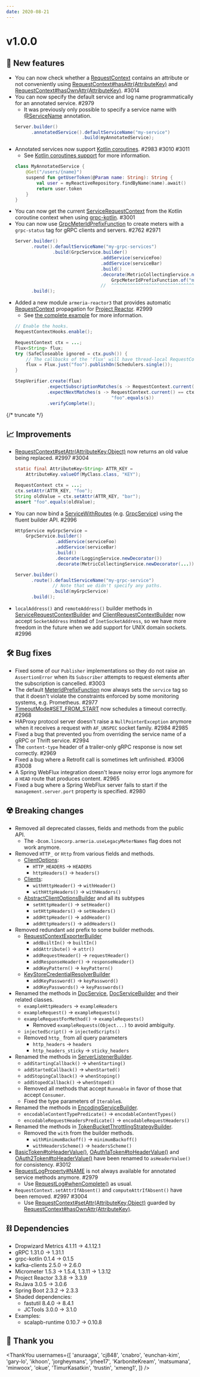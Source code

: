 ```yaml
---
date: 2020-08-21
---
```


# v1.0.0

## 🌟 New features

- You can now check whether a [RequestContext](type) contains an attribute or not conveniently using
  [RequestContext#hasAttr(AttributeKey)](type) and [RequestContext#hasOwnAttr(AttributeKey)](type). #3014
- You can now specify the default service and log name programmatically for an annotated service. #2979
  - It was previously only possible to specify a service name with [@ServiceName](type) annotation.
  ```java
  Server.builder()
        .annotatedService().defaultServiceName("my-service")
                           .build(myAnnotatedService);
  ```
- Annotated services now support [Kotlin coroutines](https://kotlinlang.org/docs/reference/coroutines-overview.html).
  #2983 #3010 #3011
  - See [Kotlin coroutines support](/docs/server/annotated-service#kotlin-coroutines-support) for more
    information.
  ```kotlin
  class MyAnnotatedService {
      @Get("/users/{name}")
      suspend fun getUserToken(@Param name: String): String {
          val user = myReactiveRepository.findByName(name).await()
          return user.token
      }
  }
  ```
- You can now get the current [ServiceRequestContext](type) from the Kotlin coroutine context when using
  [grpc-kotlin](https://github.com/grpc/grpc-kotlin). #3001
- You can now use [GrpcMeterIdPrefixFunction](type) to create meters with a `grpc-status` tag for gRPC clients
  and servers. #2762 #2971
  ```java
  Server.builder()
        .route().defaultServiceName("my-grpc-services")
                .build(GrpcService.builder()
                                  .addService(serviceFoo)
                                  .addService(serviceBar)
                                  .build()
                                  .decorate(MetricCollectingService.newDecorator(
                                      GrpcMeterIdPrefixFunction.of("my.grpc.svcs"))))
                                  //  ^^^^^^^^^^^^^^^^^^^^^^^^^^^^^^^^^^^^^^^^^^^^
        .build();
  ```
- Added a new module `armeria-reactor3` that provides automatic [RequestContext](type) propagation for
  [Project Reactor](https://projectreactor.io/). #2999
  - See [the complete example](https://github.com/line/armeria-examples/tree/main/context-propagation/reactor)
    for more information.
  ```java
  // Enable the hooks.
  RequestContextHooks.enable();

  RequestContext ctx = ...;
  Flux<String> flux;
  try (SafeCloseable ignored = ctx.push()) {
      // The callbacks of the 'flux' will have thread-local RequestContext set.
      flux = Flux.just("foo").publishOn(Schedulers.single());
  }

  StepVerifier.create(flux)
              .expectSubscriptionMatches(s -> RequestContext.current() == ctx)
              .expectNextMatches(s -> RequestContext.current() == ctx &&
                                      "foo".equals(s))
              .verifyComplete();
  ```

{/* truncate */}

## 📈 Improvements

- [RequestContext#setAttr(AttributeKey,Object)](type) now returns an old value being replaced. #2997 #3004
  ```java
  static final AttributeKey<String> ATTR_KEY =
      AttributeKey.valueOf(MyClass.class, "KEY");

  RequestContext ctx = ...;
  ctx.setAttr(ATTR_KEY, "foo");
  String oldValue = ctx.setAttr(ATTR_KEY, "bar");
  assert "foo".equals(oldValue);
  ```
- You can now bind a [ServiceWithRoutes](type) (e.g. [GrpcService](type)) using the fluent builder API. #2996
  ```java
  HttpService myGrpcService =
      GrpcService.builder()
                 .addService(serviceFoo)
                 .addService(serviceBar)
                 .build()
                 .decorate(LoggingService.newDecorator())
                 .decorate(MetricCollectingService.newDecorator(...))

  Server.builder()
        .route().defaultServiceName("my-grpc-service")
                // Note that we didn't specify any paths.
                .build(myGrpcService)
        .build();
  ```
- `localAddress()` and `remoteAddress()` builder methods in [ServiceRequestContextBuilder](type) and
  [ClientRequestContextBuilder](type) now accept `SocketAddress` instead of `InetSocketAddress`, so we have
  more freedom in the future when we add support for UNIX domain sockets. #2996

## 🛠️ Bug fixes

- Fixed some of our `Publisher` implementations so they do not raise an `AssertionError` when its `Subscriber`
  attempts to request elements after the subscription is cancelled. #3003
- The default [MeterIdPrefixFunction](type) now always sets the `service` tag so that it doesn't violate the
  constraints enforced by some monitoring systems, e.g. Prometheus. #2977
- [TimeoutMode#SET_FROM_START](type) now schedules a timeout correctly. #2968
- HAProxy protocol server doesn't raise a `NullPointerException` anymore when it receives a request with
  `AF_UNSPEC` socket family. #2984 #2985
- Fixed a bug that prevented you from overriding the service name of a gRPC or Thrift service. #2994
- The `content-type` header of a trailer-only gRPC response is now set correctly. #2969
- Fixed a bug where a Retrofit call is sometimes left unfinished. #3006 #3008
- A Spring WebFlux integration doesn't leave noisy error logs anymore for a `HEAD` route that produces
  content. #2965
- Fixed a bug where a Spring WebFlux server fails to start if the `management.server.port` property is
  specified. #2980

## ☢️ Breaking changes

- Removed all deprecated classes, fields and methods from the public API.
  - The `-Dcom.linecorp.armeria.useLegacyMeterNames` flag does not work anymore.
- Removed `HTTP_` or `Http` from various fields and methods.
  - [ClientOptions](type):
    - `HTTP_HEADERS` → `HEADERS`
    - `httpHeaders()` → `headers()`
  - [Clients](type):
    - `withHttpHeader()` → `withHeader()`
    - `withHttpHeaders()` → `withHeaders()`
  - [AbstractClientOptionsBuilder](type) and all its subtypes
    - `setHttpHeader()` → `setHeader()`
    - `setHttpHeaders()` → `setHeaders()`
    - `addHttpHeader()` → `addHeader()`
    - `addHttpHeaders()` → `addHeaders()`
- Removed redundant `add` prefix to some builder methods.
  - [RequestContextExporterBuilder](type)
    - `addBuiltIn()` → `builtIn()`
    - `addAttribute()` → `attr()`
    - `addRequestHeader()` → `requestHeader()`
    - `addResponseHeader()` → `responseHeader()`
    - `addKeyPattern()` → `keyPattern()`
  - [KeyStoreCredentialResolverBuilder](type)
    - `addKeyPassword()` → `keyPassword()`
    - `addKeyPasswords()` → `keyPasswords()`
- Renamed the methods in [DocService](type), [DocServiceBuilder](type) and their related classes.
  - `exampleHttpHeaders` → `exampleHeaders`
  - `exampleRequest()` → `exampleRequests()`
  - `exampleRequestForMethod()` → `exampleRequests()`
    - Removed `exampleRequests(Object...)` to avoid ambiguity.
  - `injectedScript()` → `injectedScripts()`
  - Removed `http_` from all query parameters
    - `http_headers` → `headers`
    - `http_headers_sticky` → `sticky_headers`
- Renamed the methods in [ServerListenerBuilder](type).
  - `addStartingCallback()` → `whenStarting()`
  - `addStartedCallback()` → `whenStarted()`
  - `addStopingCallback()` → `whenStoping()`
  - `addStopedCallback()` → `whenStoped()`
  - Removed all methods that accept `Runnable` in favor of those that
    accept `Consumer`.
  - Fixed the type parameters of `Iterable`s.
- Renamed the methods in [EncodingServiceBuilder](type).
  - `encodableContentTypePredicate()` → `encodableContentTypes()`
  - `encodableRequestHeadersPredicate()` → `encodableRequestHeaders()`
- Renamed the methods in [TokenBucketThrottlingStrategyBuilder](type).
  - Removed the `with` from the builder methods.
    - `withMinimumBackoff()` → `minimumBackoff()`
    - `withHeadersScheme()` → `headersScheme()`
- [BasicToken#toHeaderValue()](type), [OAuth1aToken#toHeaderValue()](type) and [OAuth2Token#toHeaderValue()](type)
  have been renamed to `asHeaderValue()` for consistency. #3012
- [RequestLogProperty#NAME](type) is not always available for annotated service methods anymore. #2979
  - Use [RequestLog#whenComplete()](type) as usual.
- `RequestContext.setAttrIfAbsent()` and `computeAttrIfAbsent()` have been removed. #2997 #3004
  - Use [RequestContext#setAttr(AttributeKey,Object)](type) guarded by [RequestContext#hasOwnAttr(AttributeKey)](type).

## ⛓ Dependencies

- Dropwizard Metrics 4.1.11 → 4.1.12.1
- gRPC 1.31.0 → 1.31.1
- grpc-kotlin 0.1.4 → 0.1.5
- kafka-clients 2.5.0 → 2.6.0
- Micrometer 1.5.3 → 1.5.4, 1.3.11 → 1.3.12
- Project Reactor 3.3.8 → 3.3.9
- RxJava 3.0.5 → 3.0.6
- Spring Boot 2.3.2 → 2.3.3
- Shaded dependencies:
  - fastutil 8.4.0 → 8.4.1
  - JCTools 3.0.0 → 3.1.0
- Examples:
  - scalapb-runtime 0.10.7 → 0.10.8

## 🙇 Thank you

<ThankYou
  usernames={[
    'anuraaga',
    'cj848',
    'cnabro',
    'eunchan-kim',
    'gary-lo',
    'ikhoon',
    'jorgheymans',
    'jrhee17',
    'KarboniteKream',
    'matsumana',
    'minwoox',
    'okue',
    'TimurKasatkin',
    'trustin',
    'xmeng1',
  ]}
/>
